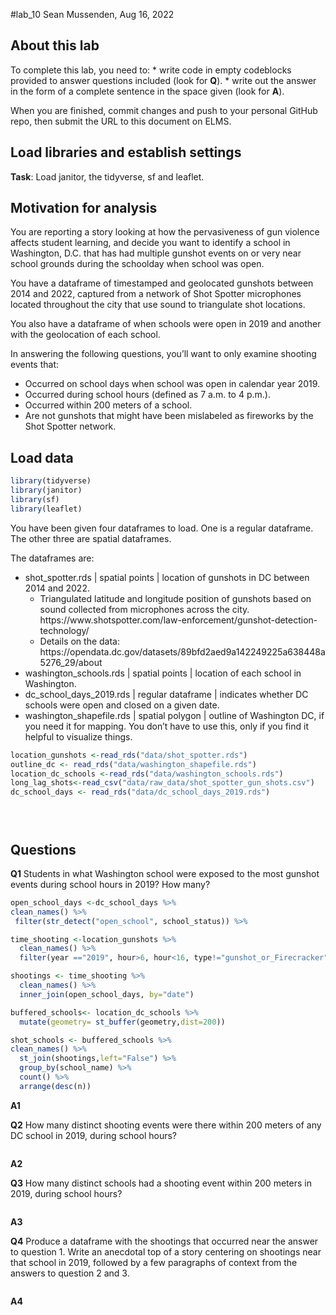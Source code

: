 #lab_10
Sean Mussenden, Aug 16, 2022

## About this lab

To complete this lab, you need to:
* write code in empty codeblocks provided to answer questions included (look for **Q**).
* write out the answer in the form of a complete sentence in the space given (look for **A**).

When you are finished, commit changes and push to your personal GitHub repo, then submit the URL to this document on ELMS.

## Load libraries and establish settings
**Task**: Load janitor, the tidyverse, sf and leaflet.

## Motivation for analysis

You are reporting a story looking at how the pervasiveness of gun violence affects student learning, and decide you want to identify a school in Washington, D.C. that has had multiple gunshot events on or very near school grounds during the schoolday when school was open.

You have a dataframe of timestamped and geolocated gunshots between 2014 and 2022, captured from a network of Shot Spotter microphones located throughout the city that use sound to triangulate shot locations. 

You also have a dataframe of when schools were open in 2019 and another with the geolocation of each school. 

In answering the following questions, you'll want to only examine shooting events that:

* Occurred on school days when school was open in calendar year 2019.
* Occurred during school hours (defined as 7 a.m. to 4 p.m.).
* Occurred within 200 meters of a school.
* Are not gunshots that might have been mislabeled as fireworks by the Shot Spotter network. 

## Load data

```r
library(tidyverse)
library(janitor)
library(sf)
library(leaflet)

``` 

You have been given four dataframes to load.  One is a regular dataframe. The other three are spatial dataframes.  

The dataframes are:

* shot_spotter.rds | spatial points | location of gunshots in DC between 2014 and 2022.  
  * Triangulated latitude and longitude position of gunshots based on sound collected from microphones across the city. https://www.shotspotter.com/law-enforcement/gunshot-detection-technology/
  * Details on the data: https://opendata.dc.gov/datasets/89bfd2aed9a142249225a638448a5276_29/about
* washington_schools.rds | spatial points | location of each school in Washington.
* dc_school_days_2019.rds | regular dataframe | indicates whether DC schools were open and closed on a given date.
* washington_shapefile.rds | spatial polygon | outline of Washington DC, if you need it for mapping. You don't have to use this, only if you find it helpful to visualize things.

```r
location_gunshots <-read_rds("data/shot_spotter.rds")
outline_dc <- read_rds("data/washington_shapefile.rds")
location_dc_schools <-read_rds("data/washington_schools.rds")
long_lag_shots<-read_csv("data/raw_data/shot_spotter_gun_shots.csv")
dc_school_days <- read_rds("data/dc_school_days_2019.rds") 





``` 
## Questions

**Q1** Students in what Washington school were exposed to the most gunshot events during school hours in 2019? How many?
```r

open_school_days <-dc_school_days %>% 
clean_names() %>% 
 filter(str_detect("open_school", school_status)) %>% 

time_shooting <-location_gunshots %>% 
  clean_names() %>% 
  filter(year =="2019", hour>6, hour<16, type!="gunshot_or_Firecracker")

shootings <- time_shooting %>% 
  clean_names() %>% 
  inner_join(open_school_days, by="date")

buffered_schools<- location_dc_schools %>% 
  mutate(geometry= st_buffer(geometry,dist=200)) 

shot_schools <- buffered_schools %>% 
clean_names() %>% 
  st_join(shootings,left="False") %>% 
  group_by(school_name) %>% 
  count() %>% 
  arrange(desc(n))


``` 
**A1** 

**Q2** How many distinct shooting events were there within 200 meters of any DC school in 2019, during school hours?

```r





``` 
**A2** 

**Q3** How many distinct schools had a shooting event within 200 meters in 2019, during school hours?
```r




``` 
**A3** 

**Q4** Produce a dataframe with the shootings that occurred near the answer to question 1. Write an anecdotal top of a story centering on shootings near that school in 2019, followed by a few paragraphs of context from the answers to question 2 and 3.
```r




``` 
**A4**


